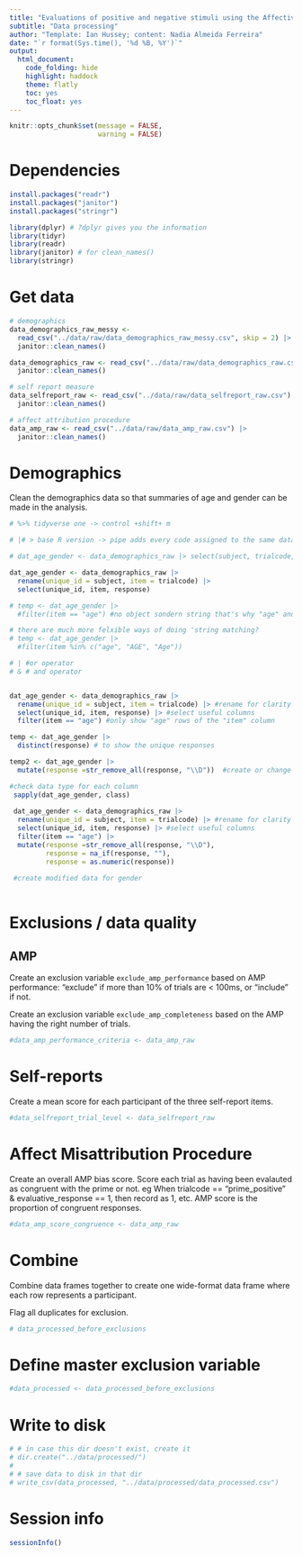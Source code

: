 ```yaml
---
title: "Evaluations of positive and negative stimuli using the Affective Misattribution Procedure (AMP) and self-reports"
subtitle: "Data processing"
author: "Template: Ian Hussey; content: Nadia Almeida Ferreira"
date: "`r format(Sys.time(), '%d %B, %Y')`"
output:
  html_document:
    code_folding: hide
    highlight: haddock
    theme: flatly
    toc: yes
    toc_float: yes
---
```


```r

knitr::opts_chunk$set(message = FALSE,
                      warning = FALSE)

```

# Dependencies

```r
install.packages("readr")
install.packages("janitor")
install.packages("stringr")

library(dplyr) # ?dplyr gives you the information 
library(tidyr)
library(readr)
library(janitor) # for clean_names()
library(stringr)

```

# Get data

```r

# demographics
data_demographics_raw_messy <- 
  read_csv("../data/raw/data_demographics_raw_messy.csv", skip = 2) |>
  janitor::clean_names()

data_demographics_raw <- read_csv("../data/raw/data_demographics_raw.csv") |>
  janitor::clean_names()

# self report measure
data_selfreport_raw <- read_csv("../data/raw/data_selfreport_raw.csv") |>
  janitor::clean_names()

# affect attribution procedure
data_amp_raw <- read_csv("../data/raw/data_amp_raw.csv") |>
  janitor::clean_names()

```

# Demographics

Clean the demographics data so that summaries of age and gender can be made in the analysis.

```r

# %>% tidyverse one -> control +shift+ m 

# |# > base R version -> pipe adds every code assigned to the same data set, treats output of one as the input of the other

# dat_age_gender <- data_demographics_raw |> select(subject, trialcode, response) #select puts only the columns that you specify 

dat_age_gender <- data_demographics_raw |> 
  rename(unique_id = subject, item = trialcode) |>
  select(unique_id, item, response)

# temp <- dat_age_gender |>
  #filter(item == "age") #no object sondern string that's why "age" and not just age

# there are much more felxible ways of doing 'string matching?
# temp <- dat_age_gender |>
  #filter(item %in% c("age", "AGE", "Age"))

# | #or operator
# & # and operator


dat_age_gender <- data_demographics_raw |> 
  rename(unique_id = subject, item = trialcode) |> #rename for clarity
  select(unique_id, item, response) |> #select useful columns
  filter(item == "age") #only show "age" rows of the "item" column

temp <- dat_age_gender |>
  distinct(response) # to show the unique responses

temp2 <- dat_age_gender |>
  mutate(response =str_remove_all(response, "\\D"))  #create or change variables

#check data type for each column 
 sapply(dat_age_gender, class)
 
 dat_age_gender <- data_demographics_raw |> 
  rename(unique_id = subject, item = trialcode) |> #rename for clarity
  select(unique_id, item, response) |> #select useful columns
  filter(item == "age") |>
  mutate(response =str_remove_all(response, "\\D"), 
         response = na_if(response, ""),
         response = as.numeric(response)) 
 
 #create modified data for gender 
 
```

# Exclusions / data quality

## AMP

Create an exclusion variable `exclude_amp_performance` based on AMP performance: "exclude" if more than 10% of trials are < 100ms, or "include" if not.

Create an exclusion variable `exclude_amp_completeness` based on the AMP having the right number of trials.

```r

#data_amp_performance_criteria <- data_amp_raw 

```

# Self-reports

Create a mean score for each participant of the three self-report items.

```r

#data_selfreport_trial_level <- data_selfreport_raw 

```

# Affect Misattribution Procedure

Create an overall AMP bias score. Score each trial as having been evalauted as congruent with the prime or not. eg When trialcode == "prime_positive" & evaluative_response == 1, then record as 1, etc. AMP score is the proportion of congruent responses.

```r

#data_amp_score_congruence <- data_amp_raw 

```

# Combine 

Combine data frames together to create one wide-format data frame where each row represents a participant.

Flag all duplicates for exclusion.

```r

# data_processed_before_exclusions 

```

# Define master exclusion variable

```r

#data_processed <- data_processed_before_exclusions

```

# Write to disk

```r

# # in case this dir doesn't exist, create it
# dir.create("../data/processed/")
# 
# # save data to disk in that dir
# write_csv(data_processed, "../data/processed/data_processed.csv")

```

# Session info

```r

sessionInfo()

```


